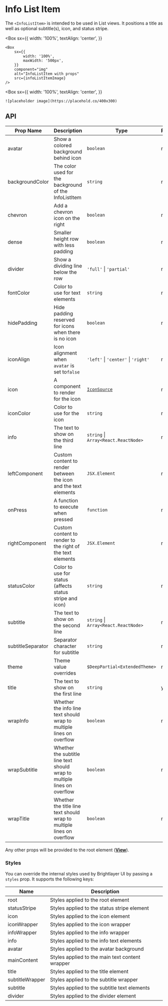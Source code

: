 
# Info List Item

The `<InfoListItem>` is intended to be used in List views. It positions a title as well as optional subtitle(s), icon, and status stripe.

<Box
    sx={{
        width: '100%',
        textAlign: 'center',
    }}
>
    <Box
        sx={{
            width: '100%',
            maxWidth: '500px',
        }}
        component="img"
        alt="InfoListItem with props"
        src={infoListItemImage}
    />
</Box>

<Box
    sx={{
        width: '100%',
        textAlign: 'center',
    }}
>
    ![placeholder image](https://placehold.co/400x300)
</Box>

## API

<Box>

| Prop Name         | Description                                                              | Type                                       | Required | Default                                                                                  |
| ----------------- | ------------------------------------------------------------------------ | ------------------------------------------ | -------- | ---------------------------------------------------------------------------------------- |
| avatar            | Show a colored background behind icon                                    | `boolean`                                  | no       | `false`                                                                                  |
| backgroundColor   | The color used for the background of the InfoListItem                    | `string`                                   | no       | `transparent`                                                                            |
| chevron           | Add a chevron icon on the right                                          | `boolean`                                  | no       | `false`                                                                                  |
| dense             | Smaller height row with less padding                                     | `boolean`                                  | no       | `false`                                                                                  |
| divider           | Show a dividing line below the row                                       | `'full'` \| `'partial'`                    | no       |                                                                                          |
| fontColor         | Color to use for text elements                                           | `string`                                   | no       | For title: `theme.colors.onSurface`, For subtitle, info: `theme.colors.onSurfaceVariant` |
| hidePadding       | Hide padding reserved for icons when there is no icon                    | `boolean`                                  | no       | `false`                                                                                  |
| iconAlign         | Icon alignment when `avatar` is set to`false`                            | `'left'` \| `'center'` \| `'right'`        | no       | `left`                                                                                   |
| icon              | A component to render for the icon                                       | [`IconSource`](/components/Icons/api-docs) | no       |                                                                                          |
| iconColor         | Color to use for the icon                                                | `string`                                   | no       | `theme.colors.onSurfaceVariant`, With Avatar: `theme.colors.onNeutralFilledContainer`    |
| info              | The text to show on the third line                                       | `string` \| `Array<React.ReactNode>`       | no       |                                                                                          |
| leftComponent     | Custom content to render between the icon and the text elements          | `JSX.Element`                              | no       |                                                                                          |
| onPress           | A function to execute when pressed                                       | `function`                                 | no       |                                                                                          |
| rightComponent    | Custom content to render to the right of the text elements               | `JSX.Element`                              | no       |                                                                                          |
| statusColor       | Color to use for status (affects status stripe and icon)                 | `string`                                   | no       | `theme.colors.onSurfaceVariant`                                                          |
| subtitle          | The text to show on the second line                                      | `string` \| `Array<React.ReactNode>`       | no       |                                                                                          |
| subtitleSeparator | Separator character for subtitle                                         | `string`                                   | no       | '·' ('\u00B7')                                                                           |
| theme             | Theme value overrides                                                    | `$DeepPartial<ExtendedTheme>`              | no       |                                                                                          |
| title             | The text to show on the first line                                       | `string`                                   | yes      |                                                                                          |
| wrapInfo          | Whether the info line text should wrap to multiple lines on overflow     | `boolean`                                  | no       | `false`                                                                                  |
| wrapSubtitle      | Whether the subtitle line text should wrap to multiple lines on overflow | `boolean`                                  | no       | `false`                                                                                  |
| wrapTitle         | Whether the title line text should wrap to multiple lines on overflow    | `boolean`                                  | no       | `false`                                                                                  |

</Box>

Any other props will be provided to the root element ([**View**](https://reactnative.dev/docs/view)).

### Styles

You can override the internal styles used by Brightlayer UI by passing a `styles` prop. It supports the following keys:

<Box>

| Name            | Description                                     |
| --------------- | ----------------------------------------------- |
| root            | Styles applied to the root element              |
| statusStripe    | Styles applied to the status stripe element     |
| icon            | Styles applied to the icon element              |
| iconWrapper     | Styles applied to the icon wrapper              |
| infoWrapper     | Styles applied to the info wrapper              |
| info            | Styles applied to the info text elements        |
| avatar          | Styles applied to the avatar background         |
| mainContent     | Styles applied to the main text content wrapper |
| title           | Styles applied to the title element             |
| subtitleWrapper | Styles applied to the subtitle wrapper          |
| subtitle        | Styles applied to the subtitle text elements    |
| divider         | Styles applied to the divider element           |

</Box>
